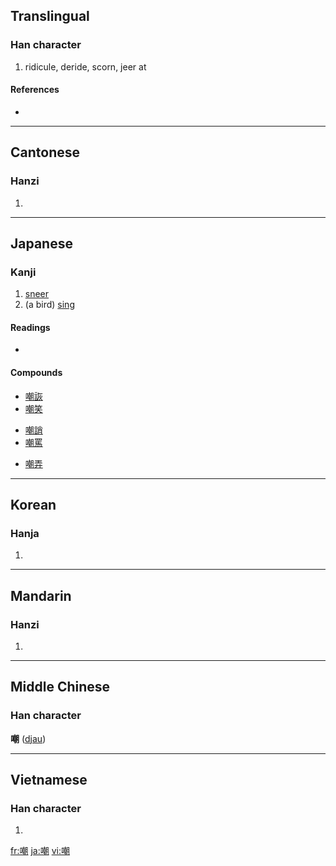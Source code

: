 ==Translingual==

===Han character===
{{Han char|rn=30|rad=口|as=12|sn=15|four=6702<sub>0</sub>|canj=口十十月 (RJJB)}}

# ridicule, deride, scorn, jeer at

====References====
* {{Han ref|kx=0207.080|dkj=04254|dj=0430.060|hdz=10681.100|uh=5632|ud=22066|bh=BC4A|bd=48202}}

----

==Cantonese==

===Hanzi===
{{yue-hanzi|jyut=|y=jaau1}}

# {{defn|Cantonese|sort=口12}}

----

==Japanese==

===Kanji===
{{ja-kanji|grade=uc|rs=口12}}

# [[sneer]]
# (a bird) [[sing]]

====Readings====
* {{ja-readings|goon=[[とう]] (tō)|kanon=[[ちょう]] (chō)|kun=[[あざける]] (azakeru)}}

====Compounds====
{{top4}}
* [[嘲詼]]
* [[嘲笑]]
{{mid4}}
* [[嘲誚]]
* [[嘲罵]]
{{mid4}}
* [[嘲弄]]
{{mid4}}
{{bottom}}

----

==Korean==

===Hanja===
{{ko-hanja|hangeul=조|rv=jo|mr=cho}}

# {{defn|Korean|sort=口12}}

----

==Mandarin==

===Hanzi===
{{cmn-hanzi|pin=[[cháo]] ([[chao2]])|wg=ch'ao<sup>2</sup>}}

# {{defn|Mandarin|sort=口12}}

----

==Middle Chinese==
===Han character===
'''嘲''' ([[djau]])

----

==Vietnamese==

===Han character===
{{vi-hantu|[[trào]], [[chào]], [[ràu]], [[nhào]], [[rầu]], [[thều]], [[trều]]|rs=口12}}

# {{defn|Vietnamese|sort=口12}}

[[fr:嘲]]
[[ja:嘲]]
[[vi:嘲]]